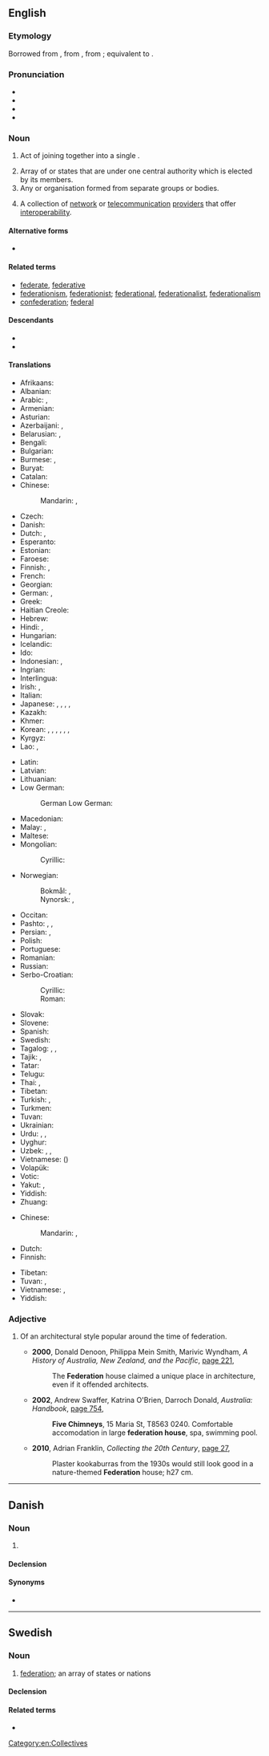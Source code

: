 {{also|fédération}}
==English==
{{wikipedia|federation (disambiguation)|federation}}

===Etymology===
{{root|en|ine-pro|*bʰeydʰ-}}
Borrowed from {{bor|en|fr|fédération}}, from {{der|en|LL.|foederatio}}, from {{der|en|la|foederare}}; equivalent to {{suffix|en|federate|ion}}.

===Pronunciation===
* {{IPA|en|/ˌfɛdəˈɹeɪʃn̩/}}
* {{audio|en|en-us-federation.ogg|Audio (US)}}
* {{audio|en|EN-AU ck1 federation.ogg|Audio (AU)}}
* {{rhymes|en|eɪʃən|s=4}}

===Noun===
{{en-noun|~}}

# Act of joining together into a single {{l|en|political}} {{l|en|entity}}.
#:{{ux|en|It is 106 years since '''federation'''.}}
# Array of {{l|en|nations}} or states that are {{l|en|unified}} under one central authority which is elected by its members.
# Any {{l|en|society}} or organisation formed from separate groups or bodies.
# {{lb|en|computing|telecommunications}} A collection of [[network]] or [[telecommunication]] [[provider]]s that offer [[interoperability]].

====Alternative forms====
* {{l|en|fœderation}} {{q|archaic}} {{defdate|18<sup>th</sup>–19<sup>th</sup> C}}

====Related terms====
* [[federate]], [[federative]]
* [[federationism]], [[federationist]]; [[federational]], [[federationalist]], [[federationalism]]
* [[confederation]]; [[federal]]

====Descendants====
* {{desc|ceb|pederasyon|bor=1}}
* {{desc|my|ဖယ်ဒရေးရှင်း|bor=1}}

====Translations====
{{trans-top|array of nations or states}}
* Afrikaans: {{t|af|federasie}}
* Albanian: {{t+|sq|federatë|f}}
* Arabic: {{t|ar|اِتِّحَادِيَّة‎|f}}, {{t|ar|فِدِرَالِيَّة|f}}
* Armenian: {{t+|hy|դաշնություն}}
* Asturian: {{t|ast|federación|f}}
* Azerbaijani: {{t|az|federasiya}}, {{t|az|ittifaq}}
* Belarusian: {{t+|be|федэра́цыя|f}}, {{t|be|фэдэра́цыя|f}}
* Bengali: {{t|bn|ফেডারেশন}}
* Bulgarian: {{t+|bg|федера́ция|f}}
* Burmese: {{t+|my|အဖွဲ့ချုပ်}}, {{t|my|ဖယ်ဒရေးရှင်း}}
* Buryat: {{t|bua|федераци}}
* Catalan: {{t+|ca|federació|f}}
* Chinese:
*: Mandarin: {{t+|cmn|聯邦}}, {{t+|cmn|联邦|tr=liánbāng}}
* Czech: {{t+|cs|federace|f}}
* Danish: {{t+|da|føderation|c}}
* Dutch: {{t+|nl|federatie|f}}, {{t+|nl|bondsstaat|m}}
* Esperanto: {{t|eo|federacio}}
* Estonian: {{t|et|föderatsioon}}
* Faroese: {{t|fo|samgonga|f}}
* Finnish: {{t+|fi|liittovaltio}}, {{t+|fi|federaatio}}
* French: {{t+|fr|fédération|f}}
* Georgian: {{t|ka|ფედერაცია}}
* German: {{t+|de|Föderation|f}}, {{t+|de|Bund|m}}
* Greek: {{t+|el|ομοσπονδία|f}}
* Haitian Creole: {{t|ht|federasyon}}
* Hebrew: {{t+|he|פֶדֶרַצְיָה|f|tr=pederátsya}}
* Hindi: {{t|hi|महासंघ|m}}, {{t|hi|फ़ेडरेशन}}
* Hungarian: {{t+|hu|föderáció}}
* Icelandic: {{t+|is|samband|n}}
* Ido: {{t+|io|federuro}}
* Indonesian: {{t+|id|federasi}}, {{t|id|negara berserikat}}
* Ingrian: {{t|izh|federaattsio}}
* Interlingua: {{t|ia|federation}}
* Irish: {{t|ga|cónaidhm|f}}, {{t|ga|feidearálacht|f}}
* Italian: {{t+|it|federazione|f}}
* Japanese: {{t+|ja|連邦|tr=れんぽう, renpō}}, {{t+|ja|聯邦|tr=renpō}} {{qualifier|dated}}, {{t+|ja|連盟|tr=れんめい, renmei}}, {{t+|ja|聯盟|tr=れんめい, renmei}} {{qualifier|dated}}, {{t+|ja|同盟|tr=どうめい, dōmei}}
* Kazakh: {{t|kk|федерация}}
* Khmer: {{t+|km|សហព័ន្ធ}}
* Korean: {{t+|ko|연방(聯邦)}}, {{t+|ko|련방(聯邦)}} {{qualifier|North Korea}}, {{t+|ko|연합(聯合)}}, {{t+|ko|련합(聯合)}} {{qualifier|North Korea}}, {{t+|ko|연맹(聯盟)}}, {{t+|ko|련맹(聯盟)}} {{qualifier|North Korea}}, {{t+|ko|동맹(同盟)}}
* Kyrgyz: {{t+|ky|федерация}}
* Lao: {{t+|lo|ສະຫະພັນ}}, {{t|lo|ສະຫະພັນລັດ}}
{{trans-mid}}
* Latin: {{t|la|foederātiō|f}}
* Latvian: {{t|lv|federācija|f}}
* Lithuanian: {{t|lt|federacija|f}}
* Low German:
*: German Low German: {{t|nds-de|Föderatschoon|f}}
* Macedonian: {{t|mk|федерација|f}}
* Malay: {{t+|ms|persekutuan}}, {{t|ms|federasi}}
* Maltese: {{t|mt|federazzjoni|f}}
* Mongolian:
*: Cyrillic: {{t+|mn|холбоо}}
* Norwegian:
*: Bokmål: {{t+|nb|føderasjon|m}}, {{t|nb|forbundsstat|m}}
*: Nynorsk: {{t|nn|føderasjon|m}}, {{t|nn|forbundsstat|m}}
* Occitan: {{t+|oc|federacion|f}}
* Pashto: {{t|ps|فدارسيون|m|tr=federāsyun}}, {{t|ps|فېډرېشن|m|tr=feḍerēšan}}, {{t+|ps|اتحاد|m|tr=etehād}}
* Persian: {{t+|fa|فدراسیون|tr=federâsyun}}, {{t+|fa|اتحاد|tr=ettehâd}}
* Polish: {{t+|pl|federacja|f}}
* Portuguese: {{t+|pt|federação|f}}
* Romanian: {{t+|ro|federație|f}}
* Russian: {{t+|ru|федера́ция|f}}
* Serbo-Croatian:
*: Cyrillic: {{t|sh|федера́ција|f}}
*: Roman: {{t+|sh|federácija|f}}
* Slovak: {{t|sk|federácia|f}}
* Slovene: {{t|sl|federacija|f}}
* Spanish: {{t+|es|federación|f}}
* Swedish: {{t+|sv|federation|c}}
* Tagalog: {{t|tl|kalipunan}}, {{t+|tl|pederasyon}}, {{t|tl|sampisanan}}
* Tajik: {{t|tg|федерасия}}, {{t|tg|иттиҳод}}
* Tatar: {{t|tt|федерация}}
* Telugu: {{t+|te|సమాఖ్య}}
* Thai: {{t|th|สหพันธรัฐ}}, {{t+|th|สหพันธ์}}
* Tibetan: {{t|bo|མཉམ་སྦྲེལ}}
* Turkish: {{t+|tr|federasyon}}, {{t+|tr|ittifak}}
* Turkmen: {{t|tk|federasiýa}}
* Tuvan: {{t|tyv|федерация}}
* Ukrainian: {{t|uk|федера́ція|f}}
* Urdu: {{t|ur|فیڈریشن|tr=feḍareśan}}, {{t+|ur|اتحاد|tr=ittihād}}, {{t|ur|وفاق|tr=vifāq}}
* Uyghur: {{t|ug|فېدېراتسىيە}}
* Uzbek: {{t+|uz|federatsiya}}, {{t+|uz|ittifoq}}, {{t|uz|federasiya}}
* Vietnamese: {{t+|vi|liên bang}} ({{t|vi|聯邦}})
* Volapük: {{t+|vo|fed}}
* Votic: {{t|vot|federaattsija}}
* Yakut: {{t|sah|бэдэрээссийэ}}, {{t|sah|федерация}}
* Yiddish: {{t|yi|פֿעדעראַציע|f}}
* Zhuang: {{t|za|lenzbangh}}
{{trans-bottom}}

{{trans-top|society or organisation formed from separate groups or bodies}}
* Chinese:
*: Mandarin: {{t+|cmn|聯合會}}, {{t+|cmn|联合会|tr=liánhéhuì}}
* Dutch: {{t+|nl|federatie|f}}
* Finnish: {{t+|fi|liitto}}
{{trans-mid}}
* Tibetan: {{t|bo|མཉམ་སྦྲེལ}}
* Tuvan: {{t|tyv|федерация}}, {{t|tyv|эвилел}}
* Vietnamese: {{t+|vi|liên đoàn}}, {{t+|vi|liên hiệp}}
* Yiddish: {{t|yi|פֿעדעראַציע|f}}
{{trans-bottom}}

===Adjective===
{{wikipedia|Federation architecture}}
{{en-adj|-}}

# {{lb|en|Australia}} Of an architectural style popular around the time of federation.
#: {{ux|en|We live in a '''federation''' house.}}
#* '''2000''', Donald Denoon, Philippa Mein Smith, Marivic Wyndham, ''A History of Australia, New Zealand, and the Pacific'', [http://books.google.com.au/books?id=QJQcvoXs6QYC&pg=PA221&dq=%22federation+house%22+australia+-intitle:%22%22+-inauthor:%22%22&hl=en&sa=X&ei=Gi5OT8yZJ6aOiAea4JBK&redir_esc=y#v=onepage&q=%22federation%20house%22%20australia%20-intitle%3A%22%22%20-inauthor%3A%22%22&f=false page 221],
#*: The '''Federation''' house claimed a unique place in architecture, even if it offended architects.
#* '''2002''', Andrew Swaffer, Katrina O'Brien, Darroch Donald, ''Australia: Handbook'', [http://books.google.com.au/books?id=QoHSDeFFetMC&pg=PA754&dq=%22federation+house%22+australia+-intitle:%22%22+-inauthor:%22%22&hl=en&sa=X&ei=Gi5OT8yZJ6aOiAea4JBK&redir_esc=y#v=onepage&q=%22federation%20house%22%20australia%20-intitle%3A%22%22%20-inauthor%3A%22%22&f=false page 754],
#*: '''Five Chimneys''', 15 Maria St, T8563 0240. Comfortable accomodation {{SIC}} in large '''federation house''', spa, swimming pool.
#* '''2010''', Adrian Franklin, ''Collecting the 20th Century'', [http://books.google.com.au/books?id=Jsmr9T0uIncC&pg=PA27&dq=%22federation+house%22+australia+-intitle:%22%22+-inauthor:%22%22&hl=en&sa=X&ei=VjFOT9G5GPGiiAec8vFb&redir_esc=y#v=onepage&q=%22federation%20house%22%20australia%20-intitle%3A%22%22%20-inauthor%3A%22%22&f=false page 27],
#*: Plaster kookaburras from the 1930s would still look good in a nature-themed '''Federation''' house; h27 cm.

[[Category:en:Collectives]]

----

==Danish==
{{wikipedia|lang=da}}

===Noun===
{{da-noun|en|er}}

# {{form of|da|unofficial form of|føderation}}

====Declension====
{{da-noun-infl|en|er}}

====Synonyms====
* {{l|da|forbundsstat}}

----

==Swedish==

===Noun===
{{sv-noun|c}}

# [[#English|federation]]; an array of states or nations

====Declension====
{{sv-infl-noun-c-er}}

====Related terms====
* {{l|sv|federal}}